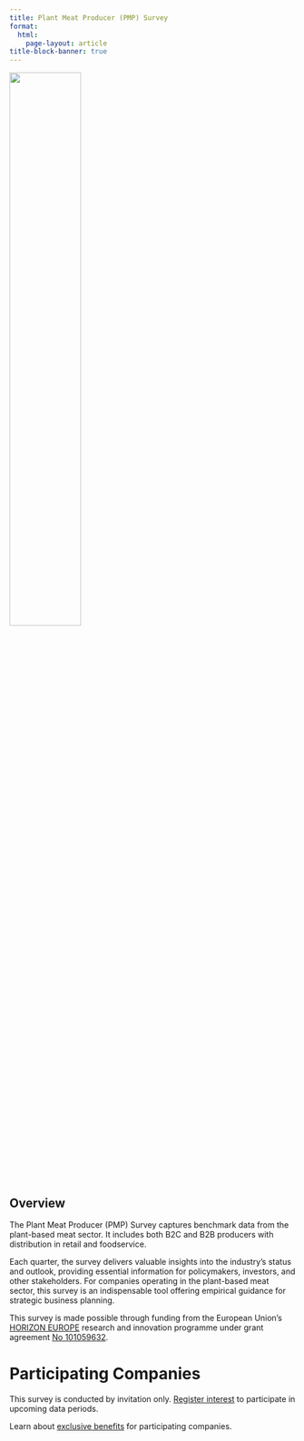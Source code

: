 ```yaml
---
title: Plant Meat Producer (PMP) Survey
format: 
  html:
    page-layout: article
title-block-banner: true
---
```


:::{.column-body}
![](/assets/images/logos/EN_Co-fundedbytheEU_RGB_POS.png){width=50% fig-align="center"}
:::

::: {.hidden}
# Overview 
:::

The Plant Meat Producer (PMP) Survey captures benchmark data from the plant-based meat sector. It includes both B2C and B2B producers with distribution in retail and foodservice.

Each quarter, the survey delivers valuable insights into the industry’s status and outlook, providing essential information for policymakers, investors, and other stakeholders. For companies operating in the plant-based meat sector, this survey is an indispensable tool offering empirical guidance for strategic business planning.

This survey is made possible through funding from the European Union's [HORIZON EUROPE](https://research-and-innovation.ec.europa.eu/funding/funding-opportunities/funding-programmes-and-open-calls/horizon-europe_en) research and innovation programme under grant agreement [No 101059632](https://ec.europa.eu/info/funding-tenders/opportunities/portal/screen/opportunities/projects-details/43108390/101059632/HORIZON).

# Participating Companies

This survey is conducted by invitation only. [Register interest](https://qualtricsxmgtnmmghg4.qualtrics.com/jfe/form/SV_a2UplqKqiQXYWEe) to participate in upcoming data periods.

Learn about [exclusive benefits](/surveys/#participating-companies) for participating companies.

